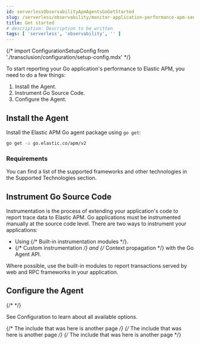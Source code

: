 ```yaml
---
id: serverlessObservabilityApmAgentsGoGetStarted
slug: /serverless/observability/monitor-application-performance-apm-send-traces-to-elastic-go-get-started
title: Get started
# description: Description to be written
tags: [ 'serverless', 'observability', '' ]
---
```



{/* import ConfigurationSetupConfig from './transclusion/configuration/setup-config.mdx' */}

<div id="getting-started"></div>

To start reporting your Go application's performance to Elastic APM, you need to do a few things:

1. <DocLink id="serverlessObservabilityApmAgentsGoGetStarted" section="install-the-agent">Install the Agent</DocLink>.
1. <DocLink id="serverlessObservabilityApmAgentsGoGetStarted" section="instrument-go-source-code">Instrument Go Source Code</DocLink>.
1. <DocLink id="serverlessObservabilityApmAgentsGoGetStarted" section="configure-the-agent">Configure the Agent</DocLink>.

<div id="installation"></div>

## Install the Agent

Install the Elastic APM Go agent package using `go get`:

```bash
go get -u go.elastic.co/apm/v2
```

### Requirements

You can find a list of the supported frameworks and other technologies in the
<DocLink id="serverlessObservabilityApmAgentsGoSupportedTechnologies">Supported Technologies</DocLink> section.

<div id="instrumenting-source"></div>

## Instrument Go Source Code

Instrumentation is the process of extending your application's code to report trace data to Elastic APM.
Go applications must be instrumented manually at the source code level.
There are two ways to instrument your applications:

* Using {/* <DocLink id="enApmAgentGoBuiltinModules">Built-in instrumentation modules</DocLink> */}.
* {/* <DocLink id="enApmAgentGoCustomInstrumentation">Custom instrumentation</DocLink> */} 
and {/* <DocLink id="enApmAgentGoCustomInstrumentationPropagation">Context propagation</DocLink> */} with the Go Agent API.

Where possible, use the built-in modules to report transactions served by web and RPC frameworks in your application.

<div id="configure-setup"></div>

## Configure the Agent

{/* <ConfigurationSetupConfig /> */}

See <DocLink id="serverlessObservabilityApmAgentsGoConfigure">Configuration</DocLink> to learn about all available options.

{/* The include that was here is another page */}
{/* The include that was here is another page */}
{/* The include that was here is another page */}
